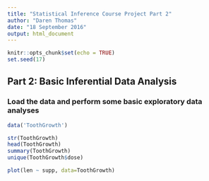 ```yaml
---
title: "Statistical Inference Course Project Part 2"
author: "Daren Thomas"
date: "18 September 2016"
output: html_document
---
```


```r
knitr::opts_chunk$set(echo = TRUE)
set.seed(17)
```

## Part 2: Basic Inferential Data Analysis


### Load the data and perform some basic exploratory data analyses

```r
data('ToothGrowth')

str(ToothGrowth)
head(ToothGrowth)
summary(ToothGrowth)
unique(ToothGrowth$dose)

plot(len ~ supp, data=ToothGrowth)
```


